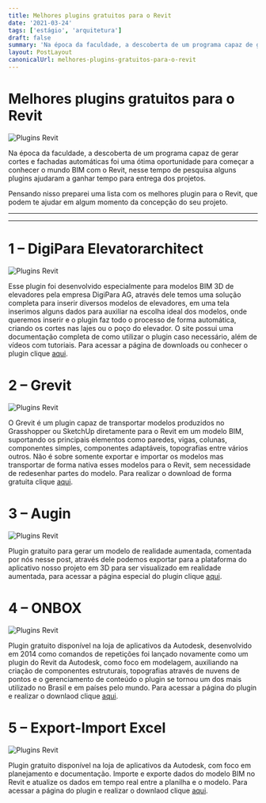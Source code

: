 ```yaml
---
title: Melhores plugins gratuitos para o Revit
date: '2021-03-24'
tags: ['estágio', 'arquitetura']
draft: false
summary: 'Na época da faculdade, a descoberta de um programa capaz de gerar cortes e fachadas automáticas foi uma ótima oportunidade para começar a conhecer o mundo BIM com o Revit, nesse tempo de pesquisa alguns plugins ajudaram a ganhar tempo para entrega dos projetos.'
layout: PostLayout
canonicalUrl: melhores-plugins-gratuitos-para-o-revit
---
```


# Melhores plugins gratuitos para o Revit

![Plugins Revit](/static/images/melhores-plugins-gratuitos-para-o-revit/Grevit.png)

Na época da faculdade, a descoberta de um programa capaz de gerar cortes e fachadas automáticas foi uma ótima oportunidade para começar a conhecer o mundo BIM com o Revit, nesse tempo de pesquisa alguns plugins ajudaram a ganhar tempo para entrega dos projetos.

Pensando nisso preparei uma lista com os melhores plugin para o Revit, que podem te ajudar em algum momento da concepção do seu projeto.

---

<TOCInline toc={props.toc} asDisclosure />

---

# 1 – DigiPara Elevatorarchitect

![Plugins Revit](/static/images/melhores-plugins-gratuitos-para-o-revit/digipara.png)

Esse plugin foi desenvolvido especialmente para modelos BIM 3D de elevadores pela empresa DigiPara AG, através dele temos uma solução completa para inserir diversos modelos de elevadores, em uma tela inserimos alguns dados para auxiliar na escolha ideal dos modelos, onde queremos inserir e o plugin faz todo o processo de forma automática, criando os cortes nas lajes ou o poço do elevador. O site possui uma documentação completa de como utilizar o plugin caso necessário, além de vídeos com tutoriais. Para acessar a página de downloads ou conhecer o plugin clique [aqui](https://www.digipara.com/products/digipara-elevatorarchitect/).

# 2 – Grevit

![Plugins Revit](/static/images/melhores-plugins-gratuitos-para-o-revit/grevit-2.png)

O Grevit é um plugin capaz de transportar modelos produzidos no Grasshopper ou SketchUp diretamente para o Revit em um modelo BIM, suportando os principais elementos como paredes, vigas, colunas, componentes simples, componentes adaptáveis, topografias entre vários outros. Não é sobre somente exportar e importar os modelos mas transportar de forma nativa esses modelos para o Revit, sem necessidade de redesenhar partes do modelo. Para realizar o download de forma gratuita clique [aqui](https://grevit-dev.github.io/Grevit/).

# 3 – Augin

![Plugins Revit](/static/images/melhores-plugins-gratuitos-para-o-revit/augin.png)

Plugin gratuito para gerar um modelo de realidade aumentada, comentada por nós nesse post, através dele podemos exportar para a plataforma do aplicativo nosso projeto em 3D para ser visualizado em realidade aumentada, para acessar a página especial do plugin clique [aqui](http://pauluzzi.rds.land/plugin-revit).

# 4 – ONBOX

![Plugins Revit](/static/images/melhores-plugins-gratuitos-para-o-revit/augin.png)

Plugin gratuito disponível na loja de aplicativos da Autodesk, desenvolvido em 2014 como comandos de repetições foi lançado novamente como um plugin do Revit da Autodesk, como foco em modelagem, auxiliando na criação de componentes estruturais, topografias através de nuvens de pontos e o gerenciamento de conteúdo o plugin se tornou um dos mais utilizado no Brasil e em países pelo mundo. Para acessar a página do plugin e realizar o downlaod clique [aqui](https://apps.autodesk.com/RVT/en/Detail/Index?id=7481675320348789487&appLang=en&os=Win64).

# 5 – Export-Import Excel

![Plugins Revit](/static/images/melhores-plugins-gratuitos-para-o-revit/Export-Import-Excel.png)

Plugin gratuito disponível na loja de aplicativos da Autodesk, com foco em planejamento e documentação. Importe e exporte dados do modelo BIM no Revit e atualize os dados em tempo real entre a planilha e o modelo. Para acessar a página do plugin e realizar o downlaod clique [aqui](https://apps.autodesk.com/RVT/pt/Detail/Index?id=6290726048826015851&appLang=en&os=Win64).
